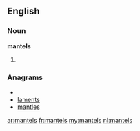 ==English==

===Noun===
'''mantels'''

# {{plural of|[[mantel]]}}

===Anagrams===
* {{alphagram|aelmnst}}
* [[laments#English|laments]]
* [[mantles#English|mantles]]

[[ar:mantels]]
[[fr:mantels]]
[[my:mantels]]
[[nl:mantels]]